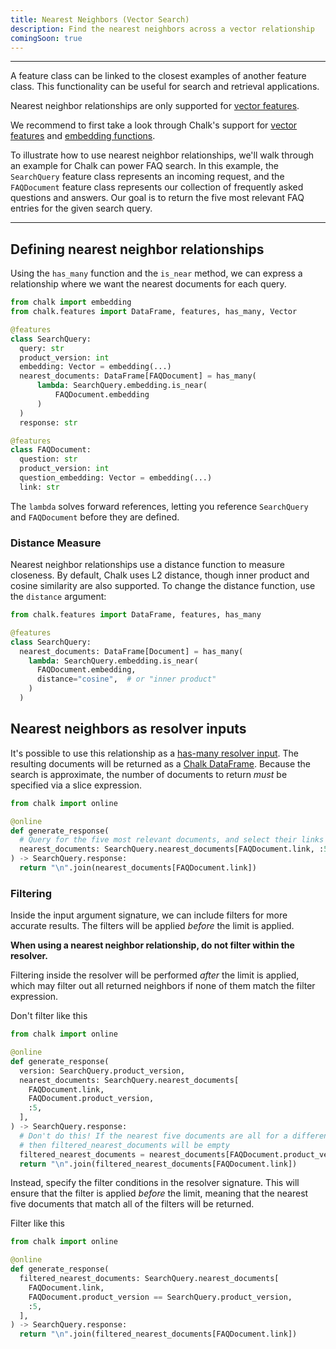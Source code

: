 ```yaml
---
title: Nearest Neighbors (Vector Search)
description: Find the nearest neighbors across a vector relationship
comingSoon: true
---
```



---

A feature class can be linked to the closest examples of another feature class. This functionality can be useful for search
and retrieval applications.

Nearest neighbor relationships are only supported for [vector features](/docs/feature-types#vectors).

<TipInfo>
  We recommend to first take a look through Chalk's support for <a href="/docs/feature-types#vectors">vector
  features</a> and <a href="/docs/embeddings">embedding functions</a>.
</TipInfo>


To illustrate how to use nearest neighbor relationships, we'll walk through an example for Chalk can power FAQ search.
In this example, the `SearchQuery` feature class represents an incoming request, and the `FAQDocument`
feature class represents our collection of frequently asked questions and answers. Our goal is to return the five most
relevant FAQ entries for the given search query.

---

## Defining nearest neighbor relationships
Using the `has_many` function and the `is_near` method, we can express a relationship where we want the nearest
documents for each query.

```py
from chalk import embedding
from chalk.features import DataFrame, features, has_many, Vector

@features
class SearchQuery:
  query: str
  product_version: int
  embedding: Vector = embedding(...)
  nearest_documents: DataFrame[FAQDocument] = has_many(
      lambda: SearchQuery.embedding.is_near(
          FAQDocument.embedding
      )
  )
  response: str

@features
class FAQDocument:
  question: str
  product_version: int
  question_embedding: Vector = embedding(...)
  link: str
```

<TipInfo>
  The <code>lambda</code> solves forward references, letting you reference <code>SearchQuery</code> and
  <code>FAQDocument</code> before they are defined.
</TipInfo>

### Distance Measure

Nearest neighbor relationships use a distance function to measure closeness. By default, Chalk uses L2 distance, though
inner product and cosine similarity are also supported. To change the distance function, use the `distance` argument:

```py
from chalk.features import DataFrame, features, has_many

@features
class SearchQuery:
  nearest_documents: DataFrame[Document] = has_many(
    lambda: SearchQuery.embedding.is_near(
      FAQDocument.embedding,
      distance="cosine",  # or "inner product"
    )
  )
```


## Nearest neighbors as resolver inputs

It's possible to use this relationship as a [has-many resolver input](/docs/python-resolvers#has-many-dependencies). The resulting
documents will be returned as a [Chalk DataFrame](/docs/dataframe). Because the search is approximate, the number of
documents to return *must* be specified via a slice expression.

```py
from chalk import online

@online
def generate_response(
  # Query for the five most relevant documents, and select their links
  nearest_documents: SearchQuery.nearest_documents[FAQDocument.link, :5],
) -> SearchQuery.response:
  return "\n".join(nearest_documents[FAQDocument.link])
```

### Filtering

Inside the input argument signature, we can include filters for more accurate results. The filters will be applied
_before_ the limit is applied.

**When using a nearest neighbor relationship, do not filter within the resolver.**

Filtering inside the resolver will be performed _after_ the limit is applied, which may filter out all returned neighbors
if none of them match the filter expression.

<TipBad>Don't filter like this</TipBad>

```py
from chalk import online

@online
def generate_response(
  version: SearchQuery.product_version,
  nearest_documents: SearchQuery.nearest_documents[
    FAQDocument.link,
    FAQDocument.product_version,
    :5,
  ],
) -> SearchQuery.response:
  # Don't do this! If the nearest five documents are all for a different product version,
  # then filtered_nearest_documents will be empty
  filtered_nearest_documents = nearest_documents[FAQDocument.product_version == version]
  return "\n".join(filtered_nearest_documents[FAQDocument.link])
```

Instead, specify the filter conditions in the resolver signature. This will ensure that the filter is applied _before_
the limit, meaning that the nearest five documents that match all of the filters will be returned.

<TipGood>Filter like this</TipGood>

```py
from chalk import online

@online
def generate_response(
  filtered_nearest_documents: SearchQuery.nearest_documents[
    FAQDocument.link,
    FAQDocument.product_version == SearchQuery.product_version,
    :5,
  ],
) -> SearchQuery.response:
  return "\n".join(filtered_nearest_documents[FAQDocument.link])
```
